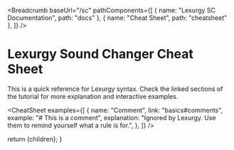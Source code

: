 
<Breadcrumb
  baseUrl="/sc"
  pathComponents={[
    { name: "Lexurgy SC Documentation", path: "docs" },
    { name: "Cheat Sheet", path: "cheatsheet" },
  ]}
/>

# Lexurgy Sound Changer Cheat Sheet

This is a quick reference for Lexurgy syntax. Check the linked sections of the tutorial for more explanation and interactive examples.

<CheatSheet
  examples={[
    {
      name: "Comment",
      link: "basics#comments",
      example: "# This is a comment",
      explanation:
        "Ignored by Lexurgy. Use them to remind yourself what a rule is for.",
    },
  ]}
/>

  return <MdxLayout>{children}</MdxLayout>;
}
